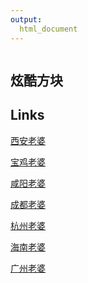 ```yaml
---
output: 
  html_document
---
```

<head>
     <meta charset="UTF-8">
     <title>图片翻转</title>
     <link rel="stylesheet" href="图片翻转.css">
 </head>
 
 
 
<div class="piclist">
 <div class="picbox">
  <div class="box front"><img src="https://media4.giphy.com/media/YrZECW1GgBkqat6F0B/giphy.gif?cid=790b7611561c4a91836c9a51020a3e05f7d6f673b13a818b&rid=giphy.gif&ct=g" alt=""></div>
   <div class="box back"><h2>炫酷方块</h2></div>
  </div>
 </div>


## Links

[西安老婆](xian.html)

[宝鸡老婆](baoji.html)

[咸阳老婆](xianyang.html)

[成都老婆](chengdu.html)

[杭州老婆](hangzhou.html)

[海南老婆](hainan.html)

[广州老婆](guangzhou.html)